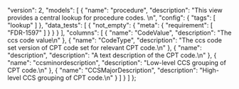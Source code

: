  "version": 2,
  "models": [
    {
      "name": "procedure",
      "description": "This view provides a central lookup for procedure codes. \n",
      "config": {
        "tags": [
          "lookup"
        ]
      },
      "data_tests": [
        {
          "not_empty": {
            "meta": {
              "requirement": [
                "FDR-1597"
              ]
            }
          }
        }
      ],
      "columns": [
        {
          "name": "CodeValue",
          "description": "The ccs code value\n"
        },
        {
          "name": "CodeType",
          "description": "The ccs code set version of CPT code set for relevant CPT code.\n"
        },
        {
          "name": "description",
          "description": "A text description of the CPT code.\n"
        },
        {
          "name": "ccsminordescription",
          "description": "Low-level CCS grouping of CPT code.\n"
        },
        {
          "name": "CCSMajorDescription",
          "description": "High-level CCS grouping of CPT code.\n"
        }
      ]
    }
  ]
};
